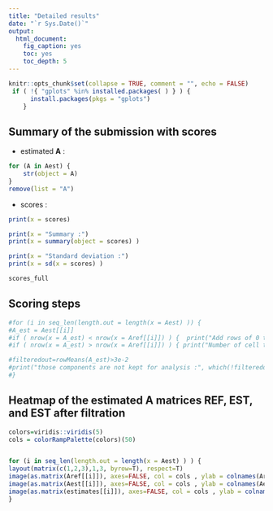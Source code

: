 ```yaml
---
title: "Detailed results"
date: "`r Sys.Date()`"
output:
  html_document:
    fig_caption: yes
    toc: yes
    toc_depth: 5
---
```


```r
knitr::opts_chunk$set(collapse = TRUE, comment = "", echo = FALSE)
 if ( !{ "gplots" %in% installed.packages( ) } ) {
      install.packages(pkgs = "gplots")
    }
```

## Summary of the submission with scores

- estimated **A** :
```r
for (A in Aest) {
    str(object = A)
}
remove(list = "A")
```

- scores      :
```r
print(x = scores)

print(x = "Summary :")
print(x = summary(object = scores) )

print(x = "Standard deviation :")
print(x = sd(x = scores) )

scores_full 
```

## Scoring steps


```r
#for (i in seq_len(length.out = length(x = Aest) )) {
#A_est = Aest[[i]]
#if ( nrow(x = A_est) < nrow(x = Aref[[i]]) ) {  print("Add rows of 0 to match the exact number of K")}
#if ( nrow(x = A_est) > nrow(x = Aref[[i]]) ) { print("Number of cell type exceded K, only the K most contributing cell types were kept for scoring.")}

#filteredout=rowMeans(A_est)>3e-2
#print("those components are not kept for analysis :", which(!filteredout))
#}
```




## Heatmap of the estimated **A** matrices REF, EST, and EST after filtration
```r

colors=viridis::viridis(5)
cols = colorRampPalette(colors)(50)


for (i in seq_len(length.out = length(x = Aest) ) ) {
layout(matrix(c(1,2,3),1,3, byrow=T), respect=T)
image(as.matrix(Aref[[i]]), axes=FALSE, col = cols , ylab = colnames(Aref[[i]]), xlab = rownames(Aref[[i]]))
image(as.matrix(Aest[[i]]), axes=FALSE, col = cols , ylab = colnames(Aest[[i]]), xlab = rownames(Aest[[i]]))
image(as.matrix(estimates[[i]]), axes=FALSE, col = cols , ylab = colnames(estimates[[i]]), xlab = rownames(estimates[[i]]))
}

 
```